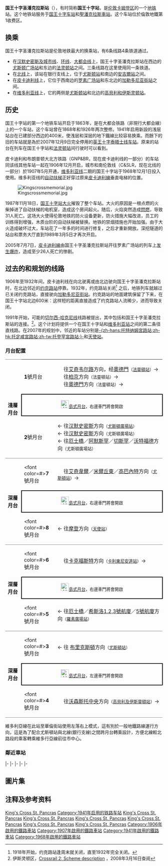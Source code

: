 {{TfL Translations}}
{{NoteTA
|G1 = Transport for London
|G2 = Transport
|G3 = UK Place
}}
{{Infobox London station|symbol=underground
| name          = 国王十字圣潘克拉斯站<br>King's Cross St. Pancras
| alt_name      =
| manager       = [[倫敦地鐵|倫敦地鐵]]
| manager1      =
| manager2      =
| owner         = [[倫敦地鐵|倫敦地鐵]]
| owner1        =
| owner2        =
| locale        = [[國王十字|國王十字]]
| borough       = [[卡姆登區|卡姆登區]]
| platforms     = 8
| fare_zone     = 1
| fare_zone_1   =
| railcode      =
| railcode2     =
| tubecode      =
| image_name    = King's Cross St Pancras underground station entrance - IMG 0746.JPG
| image_alt     =
| caption       = 車站外尤斯頓路的入口。
| latitude      = 51.5302
| longitude     = -0.1241
| map_type      = Central London
| years1        = 1863
| years2        = 1906
| years3        = 1907
| years4        = 1968
| years5        = 1987
| years6        =
| years7        =
| years8        =
| years9        =
| events1       = 大都會鐵路開業
| events2       = Opened (GNP&BR)
| events3       = Opened (C&SLR)
| events4       = 維多利亞線開業
| events5       = 大火
| events6       =
| events7       =
| events8       =
| events9       =
<!-- | tubeexits03   = {{pad|1em}} 69.761
| tubeexits04   = {{increase}} 77.564
| tubeexits05   = {{decrease}} 71.503
| tubeexits06   = {{decrease}} 52.51
| tubeexits07   = {{pad|1em}} 66.359
| tubeexits08   = {{increase}} 67.070
| tubeexits09   = {{decrease}} 66.153-->
| access  = yes
| access_note =
| interchange   = [[國王十字車站_(倫敦)|國王十字車站]]及[[聖潘克拉斯車站|聖潘克拉斯車站]] {{rail-interchange|london|rail}}
}}

'''国王十字圣潘克拉斯站'''（{{lang-en|King's Cross St. Pancras tube station}}），有时简称'''国王十字站'''，是[[伦敦|伦敦]][[卡姆登区|卡姆登区]]的一个[[伦敦地铁|地铁]]站。这个地铁站服务于[[国王十字车站_(伦敦)|国王十字车站]]和[[聖潘克拉斯車站|聖潘克拉斯車站]]。这个车站位於倫敦地鐵第1收费区。

== 换乘 ==
国王十字圣潘克拉斯站是伦敦地铁最大的换乘站，有6条线路4条铁道通过。
* 在[[汉默史密斯及城市线|汉默史密斯及城市线]]、[[伦敦地铁环线|环线]]、[[大都会线|大都会线]]上，国王十字圣潘克拉斯站在西边的[[尤斯顿广场站|尤斯顿广场站]]和东边的[[法灵顿站|法灵顿站]]之间。三条线路在这里使用同一条铁道。
* 在[[北线|北线]]上，该站在银行支线上，位于[[尤斯顿地铁站|尤斯顿站]]和南边的[[安吉爾站|安吉爾站]]之间。
* 在[[皮卡迪利线|皮卡迪利线]]上，它位于西南边的[[罗素广场站|罗素广场站]]和东北边的[[加勒多尼亚街站|加勒多尼亚街站]]之间。
* 在[[维多利亚线|维多利亚线]]上，它的两侧是[[尤斯顿地铁站|尤斯顿站]]和北边的[[高貝利和伊斯灵顿站|高貝利和伊斯灵顿站]]。

== 历史 ==

国王十字站的第一个地铁车站开启于1863年，是在大都会铁路（非現行大都会線）上的一个车站，这个车站曾在1868年和1926年两次整修。1941年启用新設的浅层站台在已建部分西边的400米，使浅层和深层的地下鐵線比较容易换乘。而餘下的旧的车站就是為於2007年12月9日完全停用的[[英王十字泰晤士线车站|英王十字泰晤士线车站]]。原来的站台在列车在国王十字站和[[法灵顿站|法灵顿站]]间行驶时可以看到。

皮卡迪利和布朗普顿大北方铁路（GNP&BR，现在皮卡迪利线的一部分）的车站同该线其他车站一起在1906年12月开启，城市和南伦敦线（C&SLR，现在北线的一部分）於1907年5月开通，[[维多利亚线|维多利亚线]]二期的国王十字站于1968年12月1日投入使用。维多利亚线的[[自动扶梯|自动扶梯]]正好穿过原来[[皮卡迪利線|皮卡迪利線]]垂直电梯的位置。

[[File:Kingscrossmemorial.jpg|thumb]]

1987年11月18日，[[国王十字站大火|国王十字站大火]]摧毁了整个车站。大火的原因是一根点燃的火柴掉进了自动扶梯的电机室，造成这个房间起火。随后，火焰突然造成[[閃燃|閃燃]]，导致31人死亡。这场大火使得伦敦地铁的防火设备更新，防火措施大幅改进，员工的训练得到增强，木质台阶的自动扶梯被替换。地铁的禁烟措施也开始加强。由于大火造成破坏过大，车站花了一年多的时间进行修复，之后才重新開放。深挖隧道的站台和票务大厅直到1989年3月5日才再次开启。

2005年7月7日，[[倫敦地鐵皮卡迪利線|皮卡迪利線]]由国王十字圣潘克拉斯站开往罗素广场站的列车上[[倫敦七七爆炸案|发生爆炸]]，造成至少26人死亡的惨剧。

== 过去的和规划的线路 ==
1906年至1932年间，皮卡迪利线在向北驶离或由北边驶向国王十字圣潘克拉斯站时，在北边邻近的[[约克路站_(地铁)|约克路站]]停靠。1932年，约克路站关闭<ref>1918年开始，约克路站逢周末就关闭，直至1932年完全关闭。</ref> 之后，地铁列车就越过已关闭约克路站，直接驶向[[加勒多尼亚街站|加勒多尼亚街站]]。约克路站的地面建筑保留了下来，在国王十字站北边600米：这样短的距离直接造成了约克路站人流稀少，进而导致关闭。

1991年开始，可能的[[切尔西-哈克尼线|切尔西-哈克尼线]]线路被提出，其中包括和国王十字圣潘克拉斯站的连接。<ref>伊斯灵顿区，[http://www.islington.gov.uk/Environment/Planning/MajorSchemes/Railway/457.asp Crossrail 2: Scheme description] {{Wayback|url=http://www.islington.gov.uk/Environment/Planning/MajorSchemes/Railway/457.asp |date=20041110073926 }}，2008年3月16日查阅</ref>。这个计划将提供一个在国王十字站和[[维多利亚站_(伦敦)|维多利亚站]]之间的第二条径直线路。在2007年的规划中，邻近的车站分别是[[托登罕宮路站|-{zh-hans:托特纳姆宮路站;zh-hk:托定咸宮路站;zh-tw:托登罕宮路站;}-]]和[[天使站_(地铁)|天使站]]。

=== 月台配置 ===
{|cellspacing=0 cellpadding=3
|-
|style="border-top:solid 1px gray;border-bottom:solid 1px gray;" width=50 rowspan=3 valign=top|'''淺層<br />月台'''
|style="border-bottom:solid 1px gray;" width=100|<span style="color:black;">'''1'''</span>號月台
|style="border-bottom:solid 1px gray;" width=550|<span style="color:white;">→</span>'''{{LU Circle}}''' 往[[艾奇韦尔路站|艾奇韦尔路]]方向，经[[奧德門站|奧德門]]<small>（[[法靈頓站|法靈頓站]]）</small>→<br /><span style="color:white;">→</span>'''{{LU Hammersmith & City}}'''  往[[柏京站|柏京]]方向<small>（法靈頓站）</small>→<br /><span style="color:white;">→</span>'''{{LU Metropolitan}}'''  往[[奧德門站|奧德門]]方向<small>（法靈頓站）</small>→
|-
|style="border-top:solid 2px black;border-right:solid 2px black;border-left:solid 2px black;border-bottom:solid 2px black;" colspan=2|<center>[[File:Underground.svg|25px]]<small>[[島式月台|島式月台]]，右邊車門將會開啟</small></center>
|-
|<span style="color:black;">'''2'''</span>號月台
|←'''{{LU Circle}}'''  往[[汉默史密斯站|汉默史密斯]]方向<small>（[[尤斯頓廣場站|尤斯頓廣場站]]）</small><br />←'''{{LU Hammersmith & City}}'''  往[[汉默史密斯站|汉默史密斯]]方向<small>（尤斯頓廣場站）</small><br />←'''{{LU Metropolitan}}'''  往[[厄士橋站|厄士橋]]／[[阿默斯罕站|阿默斯罕]]／[[切斯罕站|切斯罕]]／[[沃特福德站|沃特福德]]方向<small>（尤斯頓廣場站）
|-
|style="border-top:solid 1px gray;border-bottom:solid 1px gray;" width=50 rowspan=3 valign=top|'''深層<br />月台'''
|style="border-top:solid 1px gray;" width=100|<font color=#{{LUL color|Northern}}>'''7'''</font>號月台
|style="border-top:solid 1px gray;" width=550|<span style="color:white;">→</span>'''{{LU Northern}}'''  往[[艾奇韋爾站|艾奇韋爾]]／[[米爾丘東站|米爾丘東]]／[[高巴內特站|高巴內特]]方向<small>（[[尤斯頓地鐵站|尤斯頓站]]）</small>→
|-
|style="border-top:solid 2px black;border-right:solid 2px black;border-left:solid 2px black;border-bottom:solid 2px black;" colspan=2|<center>[[File:Underground.svg|25px]]<small>[[島式月台|島式月台]]，右邊車門將會開啟</small></center>
|-
|style="border-bottom:solid 1px gray;"|<font color=#{{LUL color|Northern}}>'''8'''</font>號月台
|style="border-bottom:solid 1px gray;"|←'''{{LU Northern}}'''  往[[摩登站|摩登]]方向<small>（[[天使站|天使站]]）</small>
|-
|style="border-top:solid 1px gray;border-bottom:solid 1px gray;" width=50 rowspan=3 valign=top|'''深層<br />月台'''
|style="border-top:solid 1px gray;" width=100|<font color=#{{LUL color|Piccadilly}}>'''6'''</font>號月台
|style="border-top:solid 1px gray;" width=550|<span style="color:white;">→</span>'''{{LU Piccadilly}}'''  往[[卡克福斯特站|卡克福斯特]]方向<small>（[[卡利東尼安道站|卡利東尼安道站]]）</small>→
|-
|style="border-top:solid 2px black;border-right:solid 2px black;border-left:solid 2px black;border-bottom:solid 2px black;" colspan=2|<center>[[File:Underground.svg|25px]]<small>[[島式月台|島式月台]]，右邊車門將會開啟</small></center>
|-
|style="border-bottom:solid 1px gray;"|<font color=#{{LUL color|Piccadilly}}>'''5'''</font>號月台
|style="border-bottom:solid 1px gray;"|←'''{{LU Piccadilly}}'''  往[[厄士橋站|厄士橋]]／[[希斯洛機場1,2,3號航廈站|希斯洛1,2,3號航廈]]／[[希斯洛機場5號航廈站|5號航廈]]方向<small>（[[羅素廣場站|羅素廣場站]]）</small>
|-
|style="border-top:solid 1px gray;border-bottom:solid 1px gray;" width=50 rowspan=3 valign=top|'''深層<br />月台'''
|style="border-top:solid 1px gray;" width=100|<font color=#{{LUL color|Victoria}}>'''3'''</font>號月台
|style="border-top:solid 1px gray;"|←'''{{LU Victoria}}'''  往 [[布里克斯頓站|布里克斯頓]]方向<small>（[[尤斯頓地鐵站|尤斯頓站]]）</small>
|-
|style="border-top:solid 2px black;border-right:solid 2px black;border-left:solid 2px black;border-bottom:solid 2px black;" colspan=2|<center>[[File:Underground.svg|25px]]<small>[[島式月台|島式月台]]，左邊車門將會開啟</small></center>
|-
|style="border-bottom:solid 1px gray;"|<font color=#{{LUL color|Victoria}}>'''4'''</font>號月台
|style="border-bottom:solid 1px gray;" width=550|<span style="color:white;">→</span>'''{{LU Victoria}}'''  往[[沃森斯托中央站|沃森斯托中央]]方向<small>（[[高貝利及伊斯靈頓站|高貝利及伊斯靈頓站]]）</small>→
|}
維多利亞線在此站至華倫街站使用左落右上模式，這有別於一般地鐵路線運行方向，這是為了配合尤斯頓站與北線(銀行支線)之間跨月台轉乘設計，方便北線較北路段的乘客轉乘維多行亞線前往市中心。

=== 鄰近車站 ===
{{start rail box|[[檔案:Underground.svg|20px]] [[伦敦地铁|伦敦地铁]]}}
{{s-inop|[[尤斯顿广场站|尤斯顿广场站]]|{{colorbox|#FFE02B|small=1}} 往 [[漢默史密斯站|漢默史密斯]]<br>{{colorbox|#F491A8|small=1}} 往 [[漢默史密斯站|漢默史密斯]]<br>{{colorbox|#751056|small=1}} 往 [[厄士橋站|厄士橋]]／[[阿默斯罕站|阿默斯罕]]／[[切斯罕站|切斯罕]]／[[沃特福德站|沃特福德]]||rows=3}}
{{s-line|[[伦敦地铁环线|环线]]||#FFE02B}}
{{s-inop|[[法灵顿站|法灵顿站]]|{{colorbox|#FFE02B|small=1}} 往 [[艾奇韋爾路站|艾奇韋爾路]]<br>{{colorbox|#F491A8|small=1}} 往 [[柏京站|柏京]]<br>{{colorbox|#751056|small=1}} 往 [[奧德門站|奧德門]]||rows=3}}
|-
{{s-line|[[汉默史密斯及城市线|汉默史密斯及城市线]]||#F491A8}}
|-
{{s-line|[[大都会线|大都会线]]||#751056}}
|-
{{s-inop|[[尤斯顿地鐵站|尤斯顿地鐵站]]|往 [[艾奇韋爾站|艾奇韋爾]]／[[米爾丘東站|米爾丘東]]／[[高巴內特站|高巴內特]]}}
{{s-line|[[伦敦地铁北线|北线]]||#000000}}
{{s-inop|[[天使站|天使站]]|往 [[摩登站|摩登]]}}
|-
{{s-inop|[[尤斯顿地鐵站|尤斯顿地鐵站]]|往 [[布里克斯頓站|布里克斯頓]]}}
{{s-line|[[伦敦地铁维多利亚线|维多利亚线]]||#0A9CDA}}
{{s-inop|[[高貝利及伊斯灵顿站|高貝利及伊斯灵顿站]]|往 [[沃森斯托中央站|沃森斯托中央]]}}
|-
{{s-inop|[[羅素廣場站|羅素廣場站]]|往 [[厄士橋站|厄士橋]]／[[希斯洛機場2及3號航廈站|希斯洛2及3號航廈]]／[[希斯洛機場5號航廈站|5號航廈]]}}
{{s-line|[[倫敦地鐵皮卡迪利線|皮卡迪利線]]||#094FA3}}
{{s-inop|[[卡利多尼安路站|卡利多尼安路站]]|往 [[卡克福斯特站|卡克福斯特]]}}
{{end box}}

== 圖片集 ==
{{multiple image
 | align=center
 | image1=Kings Cross St Pancras Circle roundel.JPG
 | image2=Kings Cross St Pancras Circle clockwise.JPG
 | image3=Kings Cross St Pancras stn northbound Northern line look south.JPG
 | caption1=环线、大都会线、汉默史密斯及城市线共用站台边上的圆形车站标志
 | caption2=环线、大都会线、汉默史密斯及城市线共用站台
 | caption3=北线站台，从向北行驶车辆停靠的一侧向南看
 | footer_align=center
 | width=230
}}

== 注释及参考资料 ==
{{Commonscat|King's Cross St. Pancras tube station}}
{{reflist}}

{{倫敦地鐵環線}}
{{倫敦地鐵漢默史密斯及城市線}}
{{倫敦地鐵大都會線}}
{{倫敦地鐵維多利亞線}}
{{倫敦地鐵皮卡迪利線}}
{{倫敦地鐵北線}}

[[Category:環線車站_(倫敦地鐵)|King's Cross St. Pancras]]
[[Category:1941年启用的铁路车站|Category:1941年启用的铁路车站]]
[[Category:漢默史密斯及城市線車站|King's Cross St. Pancras]]
[[Category:大都會線車站|King's Cross St. Pancras]]
[[Category:維多利亞線車站|King's Cross St. Pancras]]
[[Category:皮卡迪利線車站|King's Cross St. Pancras]]
[[Category:北線車站|King's Cross St. Pancras]]
[[Category:卡姆登區鐵路車站|King's Cross St. Pancras]]
[[Category:1906年啟用的鐵路車站|Category:1906年啟用的鐵路車站]]
[[Category:1907年啟用的鐵路車站|Category:1907年啟用的鐵路車站]]
[[Category:1941年啟用的鐵路車站|Category:1941年啟用的鐵路車站]]
[[Category:1968年啟用的鐵路車站|Category:1968年啟用的鐵路車站]]